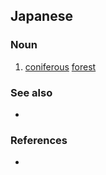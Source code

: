 ==Japanese==
{{ja-kanjitab|しん|よう|じゅ|りん|yomi=on}}

===Noun===
{{ja-noun|しんようじゅりん}}

# [[coniferous]] [[forest]]

===See also===
* {{ja-r|タイガ}}

===References===
* {{R:Kojien}}